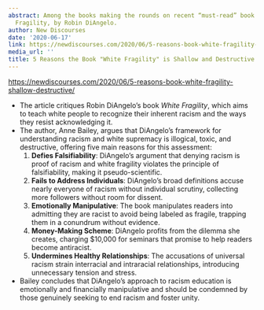 ```yaml
---
abstract: Among the books making the rounds on recent “must-read” book lists is White
  Fragility, by Robin DiAngelo.
author: New Discourses
date: '2020-06-17'
link: https://newdiscourses.com/2020/06/5-reasons-book-white-fragility-shallow-destructive/
media_url: ''
title: 5 Reasons the Book "White Fragility" is Shallow and Destructive
---
```

<https://newdiscourses.com/2020/06/5-reasons-book-white-fragility-shallow-destructive/>

- The article critiques Robin DiAngelo's book _White Fragility_, which aims to teach white people to recognize their inherent racism and the ways they resist acknowledging it.
- The author, Anne Bailey, argues that DiAngelo's framework for understanding racism and white supremacy is illogical, toxic, and destructive, offering five main reasons for this assessment:
  1. **Defies Falsifiability**: DiAngelo's argument that denying racism is proof of racism and white fragility violates the principle of falsifiability, making it pseudo-scientific.
  2. **Fails to Address Individuals**: DiAngelo's broad definitions accuse nearly everyone of racism without individual scrutiny, collecting more followers without room for dissent.
  3. **Emotionally Manipulative**: The book manipulates readers into admitting they are racist to avoid being labeled as fragile, trapping them in a conundrum without evidence.
  4. **Money-Making Scheme**: DiAngelo profits from the dilemma she creates, charging $10,000 for seminars that promise to help readers become antiracist.
  5. **Undermines Healthy Relationships**: The accusations of universal racism strain interracial and intraracial relationships, introducing unnecessary tension and stress.
- Bailey concludes that DiAngelo's approach to racism education is emotionally and financially manipulative and should be condemned by those genuinely seeking to end racism and foster unity.